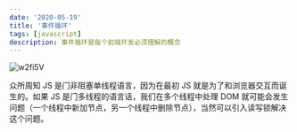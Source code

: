 ```yaml
---
date: '2020-05-19'
title: '事件循环'
tags: [javascript]
description: 事件循环是每个前端开发必须理解的概念
---
```


![w2fi5V](https://pics-rust.vercel.app/uPic/w2fi5V.jpg)

众所周知 JS 是⻔⾮阻塞单线程语⾔，因为在最初 JS 就是为了和浏览器交互⽽诞⽣的。如果 JS 是⻔多线程的语⾔话，我们在多个线程中处理 DOM 就可能会发⽣问题（⼀个线程中新加节点，另⼀个线程中删除节点），当然可以引⼊读写锁解决这个问题。
